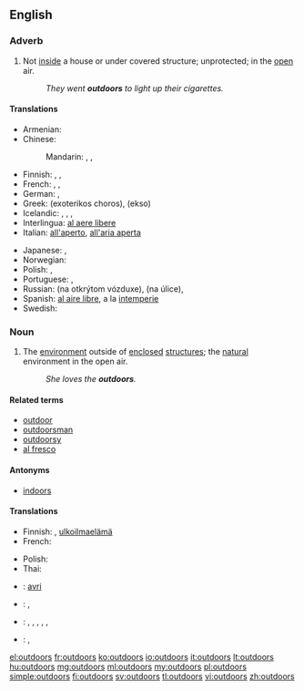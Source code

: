 ==English==

===Adverb===
{{en-adv|-}}

# Not [[inside]] a house or under covered structure; unprotected; in the [[open]] air.
#: ''They went '''outdoors''' to light up their cigarettes.''

====Translations====
{{trans-top|in the open air}}
* Armenian: {{t-|hy|դուրս|tr=durs}}
* Chinese:
*: Mandarin: {{t|cmn|戶外|sc=Hani}}, {{t|cmn|户外|tr=hùwài|sc=Hani}}, {{t|cmn|室外|tr=shìwài|sc=Hani}}
* Finnish: {{t+|fi|ulos}}, {{t+|fi|ulkona}}, {{t+|fi|ulkoilma|alt=ulkoilmassa}}
* French: {{t+|fr|en plein air}}, {{t+|fr|à l'extérieur}}, {{t+|fr|dehors}}
* German: {{t-|de|im Freien}}, {{t+|de|draußen}}
* Greek: {{t-|el|εξωτερικός χώρος}} (exoterikos choros), {{t+|el|έξω}} (ekso)
* Icelandic: {{t+|is|úti}}, {{t-|is|utandyra}}, {{t-|is|utanhúss}}, {{t-|is|undir berum himni}}
* Interlingua: [[al aere libere]]
* Italian: [[all'aperto]], [[all'aria aperta]]
{{trans-mid}}
* Japanese: {{t-|ja|室外|tr=しつがいで, shitsugai de|alt=室外で|sc=Jpan}}, {{t+|ja|屋外|tr=おくがいで, okugai de|alt=屋外で|sc=Jpan}}
* Norwegian: {{t-|no|utendørs}}
* Polish: {{t-|pl|na zewnątrz}}, {{t-|pl|na dworze}}
* Portuguese: {{t+|pt|ao ar livre}}, {{t+|pt|a céu aberto}}
* Russian: {{l|ru|на}} {{l|ru|открытый|открытом}} {{l|ru|воздух|воздухе}} (na otkrýtom vózduxe), {{l|ru|на}} {{l|ru|улица|улице}} (na úlice), {{t+|ru|снаружи|tr=snarúži|sc=Cyrl}}
* Spanish: [[al aire libre]], a la [[intemperie]]
* Swedish: {{t+|sv|utomhus}}
{{trans-bottom}}

===Noun===
{{en-noun|-}}

# {{context|often preceded by "the"}} The [[environment]] outside of [[enclosed]] [[structure]]s; the [[natural]] environment in the open air.
#: ''She loves the '''outdoors'''.''

====Related terms====
* [[outdoor]]
* [[outdoorsman]]
* [[outdoorsy]]
* [[al fresco]]

====Antonyms====
* [[indoors]]

====Translations====
{{trans-top|environment outside of enclosed structures}}
* Finnish: {{t+|fi|luonto}}, [[ulkoilmaelämä]]
* French: {{t+|fr|dehors|m}}
{{trans-mid}}
* Polish: {{t+|pl|dwór|m}}
* Thai: {{t+|th|ข้างนอก|tr=kâang nâawk|sc=Thai}}
{{trans-bottom}}

{{checktrans-top}}
* {{ttbc|rom}}: [[avri]]
* {{ttbc|kn}}: {{t-|kn|ಹೊರಾಂಗಣದಲ್ಲಿ|tr=horāṅgaṇadalli}}, {{t+|kn|ಹೊರಗೆ|tr=horage}}
* {{ttbc|te}}: {{t-|te|ఔట్|tr=auṭ}}, {{t-|te|అవుట్|tr=avuṭ}}, {{t+|te|బయట|tr=bayaṭa}}, {{t-|te|వెలుపలి|tr=velupali}}, {{t-|te|ఇంటి పట్టు లేకుండా|tr=iṇṭi paṭṭu lēkuṇḍā}}, {{t-|te|బహిర్భాగం|tr=bahirbhāgaṁ}}
* {{ttbc|hi}}: {{t-|hi|बहर|tr=bahar}}, {{t-|hi|सड़क पर|tr=saṛaka para}}
{{trans-bottom}}

[[el:outdoors]]
[[fr:outdoors]]
[[ko:outdoors]]
[[io:outdoors]]
[[it:outdoors]]
[[lt:outdoors]]
[[hu:outdoors]]
[[mg:outdoors]]
[[ml:outdoors]]
[[my:outdoors]]
[[pl:outdoors]]
[[simple:outdoors]]
[[fi:outdoors]]
[[sv:outdoors]]
[[tl:outdoors]]
[[vi:outdoors]]
[[zh:outdoors]]